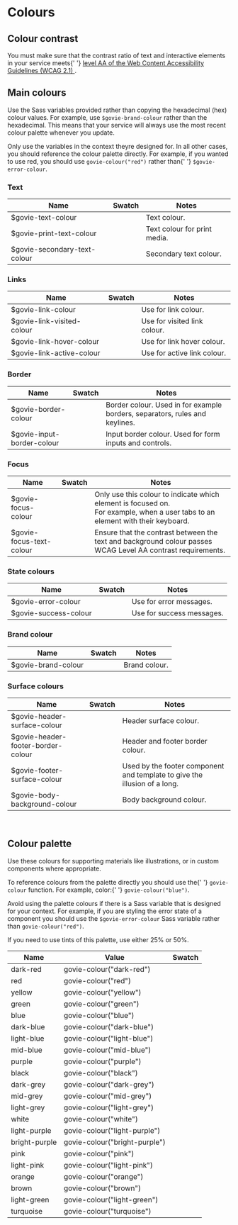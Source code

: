 

<Meta title="Docs/Colours" />

<h1>Colours</h1>

<h2>Colour contrast</h2>

<p>
  You must make sure that the contrast ratio of text and interactive elements in
  your service meets{' '}
  <a
    href="https://www.w3.org/TR/WCAG21/#contrast-minimum"
    rel="noreferrer noopener"
    target="_blank"
  >
    level AA of the Web Content Accessibility Guidelines (WCAG 2.1)
  </a>
  .
</p>

<h2>Main colours</h2>
<p>
  Use the Sass variables provided rather than copying the hexadecimal (hex)
  colour values. For example, use <code>$govie-brand-colour</code> rather than
  the hexadecimal. This means that your service will always use the most recent
  colour palette whenever you update.
</p>
<p>
  Only use the variables in the context theyre designed for. In all other cases,
  you should reference the colour palette directly. For example, if you wanted
  to use red, you should use <code>govie-colour("red")</code> rather than{' '}
  <code>$govie-error-colour</code>.
</p>

<h3>Text</h3>

| Name                          | Swatch                                                 | Notes                        |
| ----------------------------- | ------------------------------------------------------ | ---------------------------- |
| $govie-text-colour            | <Swatch colour="var(--govie-text-colour)" />           | Text colour.                 |
| $govie-print-text-colour     | <Swatch colour="var(--govie-print-text-colour)" />     | Text colour for print media. |
| $govie-secondary-text-colour | <Swatch colour="var(--govie-secondary-text-colour)" /> | Secondary text colour.       |

<h3>Links</h3>

| Name                        | Swatch                                               | Notes                        |
| --------------------------- | ---------------------------------------------------- | ---------------------------- |
| $govie-link-colour         | <Swatch colour="var(--govie-link-colour)" />         | Use for link colour.         |
| $govie-link-visited-colour | <Swatch colour="var(--govie-link-visited-colour)" /> | Use for visited link colour. |
| $govie-link-hover-colour   | <Swatch colour="var(--govie-link-hover-colour)" />   | Use for link hover colour.   |
| $govie-link-active-colour  | <Swatch colour="var(--govie-link-active-colour)" />  | Use for active link colour.  |

<h3>Border</h3>

| Name                       | Swatch                                               | Notes                                                                       |
| -------------------------- | ---------------------------------------------------- | --------------------------------------------------------------------------- |
| $govie-border-colour       | <Swatch colour="var(--govie-border-colour)" />       | Border colour. Used in for example borders, separators, rules and keylines. |
| $govie-input-border-colour | <Swatch colour="var(--govie-input-border-colour)" /> | Input border colour. Used for form inputs and controls.                     |

<h3>Focus</h3>

| Name                     | Swatch                                             | Notes                                                                                                                                |
| ------------------------ | -------------------------------------------------- | ------------------------------------------------------------------------------------------------------------------------------------ |
| $govie-focus-colour      | <Swatch colour="var(--govie-focus-colour)" />      | Only use this colour to indicate which element is focused on. <br />For example, when a user tabs to an element with their keyboard. |
| $govie-focus-text-colour | <Swatch colour="var(--govie-focus-text-colour)" /> | Ensure that the contrast between the text and background colour passes WCAG Level AA contrast requirements.                          |

<h3>State colours</h3>

| Name                  | Swatch                                          | Notes                     |
| --------------------- | ----------------------------------------------- | ------------------------- |
| $govie-error-colour   | <Swatch colour="var(--govie-error-colour)" />   | Use for error messages.   |
| $govie-success-colour | <Swatch colour="var(--govie-sucesss-colour)" /> | Use for success messages. |

<h3>Brand colour </h3>

| Name                | Swatch                                        | Notes         |
| ------------------- | --------------------------------------------- | ------------- |
| $govie-brand-colour | <Swatch colour="var(--govie-brand-colour)" /> | Brand colour. |

<h3> Surface colours</h3>

| Name                               | Swatch                                                       | Notes                                                                     |
| ---------------------------------- | ------------------------------------------------------------ | ------------------------------------------------------------------------- |
| $govie-header-surface-colour       | <Swatch colour="var(--govie-header-surface-colour)" />       | Header surface colour.                                                    |
| $govie-header-footer-border-colour | <Swatch colour="var(--govie-header-footer-border-colour)" /> | Header and footer border colour.                                          |
| $govie-footer-surface-colour       | <Swatch colour="var(--govie-footer-surface-colour)" />       | Used by the footer component and template to give the illusion of a long. |
| $govie-body-background-colour      | <Swatch colour="var(--govie-body-background-colour)" />      | Body background colour.                                                   |

<br />
<h2>Colour palette</h2>
<p>
  Use these colours for supporting materials like illustrations, or in custom
  components where appropriate.
</p>
<p>
  To reference colours from the palette directly you should use the{' '}
  <code>govie-colour</code> function. For example, color:{' '}
  <code>govie-colour("blue")</code>.
</p>

<p>
  Avoid using the palette colours if there is a Sass variable that is designed
  for your context. For example, if you are styling the error state of a
  component you should use the <code>$govie-error-colour</code> Sass variable
  rather than <code>govie-colour("red")</code>.
</p>
<p>If you need to use tints of this palette, use either 25% or 50%.</p>

| Name          | Value                         | Swatch                      |
| ------------- | ----------------------------- | --------------------------- |
| dark-red      | govie-colour("dark-red")      | <Swatch colour="#ae1122" /> |
| red           | govie-colour("red")           | <Swatch colour="#d4351c" /> |
| yellow        | govie-colour("yellow")        | <Swatch colour="#ffdd00" /> |
| green         | govie-colour("green")         | <Swatch colour="#00703c" /> |
| blue          | govie-colour("blue")          | <Swatch colour="#1d70b8" /> |
| dark-blue     | govie-colour("dark-blue")     | <Swatch colour="#003078" /> |
| light-blue    | govie-colour("light-blue")    | <Swatch colour="#5694ca" /> |
| mid-blue      | govie-colour("mid-blue")      | <Swatch colour="#2c55a2" /> |
| purple        | govie-colour("purple")        | <Swatch colour="#4c2c92" /> |
| black         | govie-colour("black")         | <Swatch colour="#0b0c0c" /> |
| dark-grey     | govie-colour("dark-grey")     | <Swatch colour="#505a5f" /> |
| mid-grey      | govie-colour("mid-grey")      | <Swatch colour="#b1b4b6" /> |
| light-grey    | govie-colour("light-grey")    | <Swatch colour="#f3f2f1" /> |
| white         | govie-colour("white")         | <Swatch colour="#ffffff" /> |
| light-purple  | govie-colour("light-purple")  | <Swatch colour="#6f72af" /> |
| bright-purple | govie-colour("bright-purple") | <Swatch colour="#912b88" /> |
| pink          | govie-colour("pink")          | <Swatch colour="#d53880" /> |
| light-pink    | govie-colour("light-pink")    | <Swatch colour="#f499be" /> |
| orange        | govie-colour("orange")        | <Swatch colour="#f47738" /> |
| brown         | govie-colour("brown")         | <Swatch colour="#b58840" /> |
| light-green   | govie-colour("light-green")   | <Swatch colour="#85994b" /> |
| turquoise     | govie-colour("turquoise")     | <Swatch colour="#28a197" /> |
